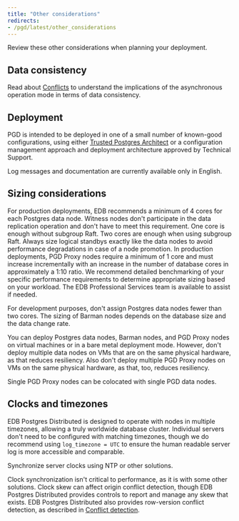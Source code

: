 ```yaml
---
title: "Other considerations"
redirects:
- /pgd/latest/other_considerations
---
```


Review these other considerations when planning your deployment.

## Data consistency

Read about [Conflicts](/pgd/5.8/conflict-management/conflicts/) to understand the implications of the asynchronous operation mode in terms of data consistency.

## Deployment

PGD is intended to be deployed in one of a small number of known-good configurations, using either [Trusted Postgres Architect](/tpa/latest) or a configuration management approach and deployment architecture approved by Technical Support.

Log messages and documentation are currently available only in English.

## Sizing considerations

For production deployments, EDB recommends a minimum of 4 cores for each Postgres data node. Witness nodes don't participate in the data replication operation and don't have to meet this requirement. One core is enough without subgroup Raft. Two cores are enough when using subgroup Raft. Always size logical standbys exactly like the data nodes to avoid performance degradations in case of a node promotion. In production deployments, PGD Proxy nodes require a minimum of 1 core and must increase incrementally with an increase in the number of database cores in approximately a 1:10 ratio. We recommend detailed benchmarking of your specific performance requirements to determine appropriate sizing based on your workload. The EDB Professional Services team is available to assist if needed.

For development purposes, don't assign Postgres data nodes fewer than two cores. The sizing of Barman nodes depends on the database size and the data change rate.

You can deploy Postgres data nodes, Barman nodes, and PGD Proxy nodes on virtual machines or in a bare metal deployment mode. However, don't deploy multiple data nodes on VMs that are on the same physical hardware, as that reduces resiliency. Also don't deploy multiple PGD Proxy nodes on VMs on the same physical hardware, as that, too, reduces resiliency.

Single PGD Proxy nodes can be colocated with single PGD data nodes.

## Clocks and timezones

EDB Postgres Distributed is designed to operate with nodes in multiple timezones, allowing a truly worldwide database cluster. Individual servers don't need to be configured with matching timezones, though we do recommend using `log_timezone = UTC` to ensure the human readable server log is more accessible and comparable.

Synchronize server clocks using NTP or other solutions.

Clock synchronization isn't critical to performance, as it is with some other solutions. Clock skew can affect origin conflict detection, though EDB Postgres Distributed provides controls to report and manage any skew that exists. EDB Postgres Distributed also provides row-version conflict detection, as described in [Conflict detection](/pgd/5.8/conflict-management/conflicts/).
